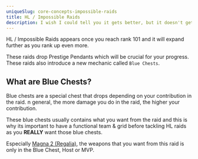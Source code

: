 ```yaml
---
uniqueSlug: core-concepts-impossible-raids
title: HL / Impossible Raids
description: I wish I could tell you it gets better, but it doesn't get better. You get better
---
```


HL / Impossible Raids appears once you reach rank 101 and it will expand further as you rank up even more.

These raids drop Prestige Pendants which will be crucial for your progress.
These raids also introduce a new mechanic called `Blue Chests`.

## What are Blue Chests?

Blue chests are a special chest that drops depending on your contribution in the raid.
n general, the more damage you do in the raid, the higher your contribution.

These blue chests usually contains what you want from the raid and this is why its
important to have a functional team & grid before tackling HL raids as you **REALLY** want those blue chests.

Especially [Magna 2 (Regalia)](https://gbf.wiki/Impossible_Omega_II_Raids),
the weapons that you want from this raid is only in the Blue Chest, Host or MVP.
